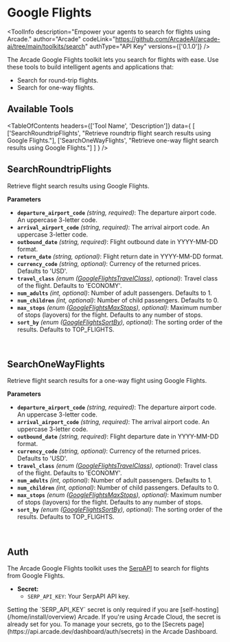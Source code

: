 # Google Flights


<ToolInfo
  description="Empower your agents to search for flights using Arcade."
  author="Arcade"
  codeLink="https://github.com/ArcadeAI/arcade-ai/tree/main/toolkits/search"
  authType="API Key"
  versions={['0.1.0']}
/>

<Badges repo="arcadeai/arcade-search" />

The Arcade Google Flights toolkit lets you search for flights with ease. Use these tools to build intelligent agents and applications that:

- Search for round-trip flights.
- Search for one-way flights.
  
## Available Tools

<TableOfContents
  headers={['Tool Name', 'Description']}
  data={
    [
      ['SearchRoundtripFlights', "Retrieve roundtrip flight search results using Google Flights."],
      ['SearchOneWayFlights', "Retrieve one-way flight search results using Google Flights."]
    ]
  }
/>

## SearchRoundtripFlights

Retrieve flight search results using Google Flights.

**Parameters**

- **`departure_airport_code`** _(string, required)_: The departure airport code. An uppercase 3-letter code.
- **`arrival_airport_code`** _(string, required)_: The arrival airport code. An uppercase 3-letter code.
- **`outbound_date`** _(string, required)_: Flight outbound date in YYYY-MM-DD format.
- **`return_date`** _(string, optional)_: Flight return date in YYYY-MM-DD format.
- **`currency_code`** _(string, optional)_: Currency of the returned prices. Defaults to 'USD'.
- **`travel_class`** _(enum ([GoogleFlightsTravelClass](/toolkits/search/reference#googleflightstravelclass)), optional)_: Travel class of the flight. Defaults to 'ECONOMY'.
- **`num_adults`** _(int, optional)_: Number of adult passengers. Defaults to 1.
- **`num_children`** _(int, optional)_: Number of child passengers. Defaults to 0.
- **`max_stops`** _(enum ([GoogleFlightsMaxStops](/toolkits/search/reference#googleflightsmaxstops)), optional)_: Maximum number of stops (layovers) for the flight. Defaults to any number of stops.
- **`sort_by`** _(enum ([GoogleFlightsSortBy](/toolkits/search/reference#googleflightssortby)), optional)_: The sorting order of the results. Defaults to TOP_FLIGHTS.

<br />
<TabbedCodeBlock
  tabs={[
    {
      label: "Call the tool directly",
      content: {
        Python: [
          "/examples/integrations/toolkits/search/google_flights/search_roundtrip_flights_example_call_tool.py",
        ],
        JavaScript: ["/examples/integrations/toolkits/search/google_flights/search_roundtrip_flights_example_call_tool.js"],
      },
    },
    {
      label: "Execute the tool with OpenAI",
      content: {
        Python: [
          "/examples/integrations/toolkits/search/google_flights/search_roundtrip_flights_example_llm_oai.py",
        ],
        JavaScript: ["/examples/integrations/toolkits/search/google_flights/search_roundtrip_flights_example_llm_oai.js"],
      },
    },
  ]}
/>

## SearchOneWayFlights

Retrieve flight search results for a one-way flight using Google Flights.

**Parameters**

- **`departure_airport_code`** _(string, required)_: The departure airport code. An uppercase 3-letter code.
- **`arrival_airport_code`** _(string, required)_: The arrival airport code. An uppercase 3-letter code.
- **`outbound_date`** _(string, required)_: Flight departure date in YYYY-MM-DD format.
- **`currency_code`** _(string, optional)_: Currency of the returned prices. Defaults to 'USD'.
- **`travel_class`** _(enum ([GoogleFlightsTravelClass](/toolkits/search/reference#googleflightstravelclass)), optional)_: Travel class of the flight. Defaults to 'ECONOMY'.
- **`num_adults`** _(int, optional)_: Number of adult passengers. Defaults to 1.
- **`num_children`** _(int, optional)_: Number of child passengers. Defaults to 0.
- **`max_stops`** _(enum ([GoogleFlightsMaxStops](/toolkits/search/reference#googleflightsmaxstops)), optional)_: Maximum number of stops (layovers) for the flight. Defaults to any number of stops.
- **`sort_by`** _(enum ([GoogleFlightsSortBy](/toolkits/search/reference#googleflightssortby)), optional)_: The sorting order of the results. Defaults to TOP_FLIGHTS.

<br />
<TabbedCodeBlock
  tabs={[
    {
      label: "Call the tool directly",
      content: {
        Python: [
          "/examples/integrations/toolkits/search/google_flights/search_one_way_flights_example_call_tool.py",
        ],
        JavaScript: ["/examples/integrations/toolkits/search/google_flights/search_one_way_flights_example_call_tool.js"],
      },
    },
    {
      label: "Execute the tool with OpenAI",
      content: {
        Python: [
          "/examples/integrations/toolkits/search/google_flights/search_one_way_flights_example_llm_oai.py",
        ],
        JavaScript: ["/examples/integrations/toolkits/search/google_flights/search_one_way_flights_example_llm_oai.js"],
      },
    },
  ]}
/>

## Auth

The Arcade Google Flights toolkit uses the [SerpAPI](https://serpapi.com/) to search for flights from Google Flights.

- **Secret:**
  - `SERP_API_KEY`: Your SerpAPI API key.

<Note>
  Setting the `SERP_API_KEY` secret is only required if you are [self-hosting](/home/install/overview) Arcade. If you're using Arcade Cloud, the secret is already set for you. To manage your secrets, go to the [Secrets page](https://api.arcade.dev/dashboard/auth/secrets) in the Arcade Dashboard.
</Note>

<ToolFooter pipPackageName="arcade_search" />